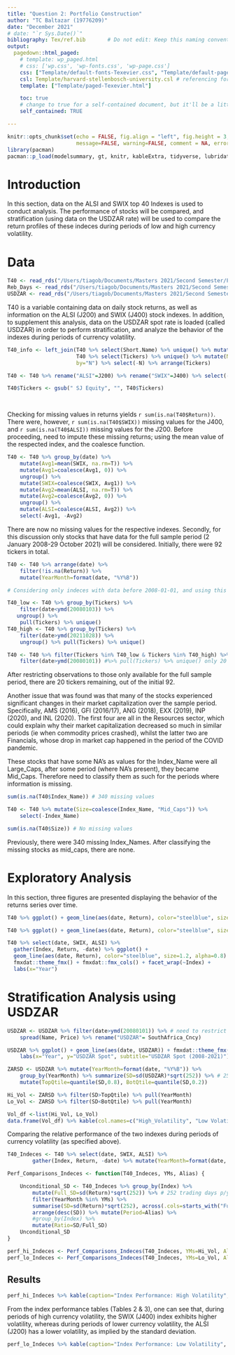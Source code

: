 ```yaml
---
title: "Question 2: Portfolio Construction"
author: "TC Baltazar (19776209)"
date: "December 2021"
# date: "`r Sys.Date()`"
bibliography: Tex/ref.bib       # Do not edit: Keep this naming convention and location.
output:
  pagedown::html_paged:
    # template: wp_paged.html
    # css: ['wp.css', 'wp-fonts.css', 'wp-page.css']
    css: ["Template/default-fonts-Texevier.css", "Template/default-page-Texevier.css", "Template/default-Texevier.css"]
    csl: Template/harvard-stellenbosch-university.csl # referencing format used.
    template: ["Template/paged-Texevier.html"]

    toc: true
    # change to true for a self-contained document, but it'll be a litte slower for Pandoc to render
    self_contained: TRUE

---
```


```r
knitr::opts_chunk$set(echo = FALSE, fig.align = "left", fig.height = 3, fig.pos = "H", fig.width = 5,
                      message=FALSE, warning=FALSE, comment = NA, error=FALSE)
library(pacman)
pacman::p_load(modelsummary, gt, knitr, kableExtra, tidyverse, lubridate)
```

\newpage

# Introduction {-}

In this section, data on the ALSI and SWIX top 40 Indexes is used to conduct analysis. The performance of stocks will be compared, and stratification (using data on the USDZAR rate) will be used to compare the return profiles of these indeces during periods of low and high currency volatility. 

# Data {-}

```r
T40 <- read_rds("/Users/tiagob/Documents/Masters 2021/Second Semester/Financial Econometrics/data/T40.rds")
Reb_Days <- read_rds("/Users/tiagob/Documents/Masters 2021/Second Semester/Financial Econometrics/data/Rebalance_days.rds")
USDZAR <- read_rds("/Users/tiagob/Documents/Masters 2021/Second Semester/Financial Econometrics/data/usdzar.rds")
```

T40 is a variable containing data on daily stock returns, as well as information on the ALSI (J200) and SWIX (J400) stock indexes. In addition, to supplement this analysis, data on the USDZAR spot rate is loaded (called USDZAR) in order to perform stratification, and analyze the behavior of the indexes during periods of currency volatility. 

```r
T40_info <- left_join(T40 %>% select(Short.Name) %>% unique() %>% mutate(N=(1:92)),
                      T40 %>% select(Tickers) %>% unique() %>% mutate(N=(1:92)),
                      by="N") %>% select(-N) %>% arrange(Tickers)

T40 <- T40 %>% rename("ALSI"=J200) %>% rename("SWIX"=J400) %>% select(-Short.Name)

T40$Tickers <- gsub(" SJ Equity", "", T40$Tickers)

    
```

Checking for missing values in returns yields `r sum(is.na(T40$Return))`. There were, however, `r sum(is.na(T40$SWIX))` missing values for the J400, and `r sum(is.na(T40$ALSI))` missing values for the J200. Before proceeding, need to impute these missing returns; using the mean value of the respected index, and the coalesce function. 

```r

T40 <- T40 %>% group_by(date) %>% 
    mutate(Avg1=mean(SWIX, na.rm=T)) %>%
    mutate(Avg1=coalesce(Avg1, 0)) %>%
    ungroup() %>%
    mutate(SWIX=coalesce(SWIX, Avg1)) %>%
    mutate(Avg2=mean(ALSI, na.rm=T)) %>%
    mutate(Avg2=coalesce(Avg2, 0)) %>%
    ungroup() %>%
    mutate(ALSI=coalesce(ALSI, Avg2)) %>%
    select(-Avg1, -Avg2)


```

There are now no missing values for the respective indexes. 
Secondly, for this discussion only stocks that have data for the full sample period (2 January 2008-29 October 2021) will be considered. Initially, there were 92 tickers in total.

```r

T40 <- T40 %>% arrange(date) %>%
    filter(!is.na(Return)) %>%
    mutate(YearMonth=format(date, "%Y%B"))

# Considering only indeces with data before 2008-01-01, and using this as common start date

T40_low <- T40 %>% group_by(Tickers) %>%
    filter(date<ymd(20080103)) %>%
   ungroup() %>%
    pull(Tickers) %>% unique() 
T40_high <- T40 %>% group_by(Tickers) %>% 
    filter(date>ymd(20211028)) %>% 
    ungroup() %>% pull(Tickers) %>% unique()

T40 <- T40 %>% filter(Tickers %in% T40_low & Tickers %in% T40_high) %>%
    filter(date>ymd(20080101)) #%>% pull(Tickers) %>% unique() only 20 Tickers have data for full sample period (20080102:20211029)

```

After restricting observations to those only available for the full sample period, there are 20 tickers remaining, out of the initial 92. 

Another issue that was found was that many of the stocks experienced significant changes in their market capitalization over the sample period. Specifically, AMS (2016), GFI (2016/17), ANG (2018), EXX (2019), INP (2020), and INL (2020). The first four are all in the Resources sector, which could explain why their market capitalization decreased so much in similar periods (ie when commodity prices crashed), whilst the latter two are Financials, whose drop in market cap happened in the period of the COVID pandemic. 

These stocks that have some NA's as values for the Index_Name were all Large_Caps, after some period (where NA's present), they became Mid_Caps. Therefore need to classify them as such for the periods where information is missing. 

```r
sum(is.na(T40$Index_Name)) # 340 missing values

T40 <- T40 %>% mutate(Size=coalesce(Index_Name, "Mid_Caps")) %>%
    select(-Index_Name)

sum(is.na(T40$Size)) # No missing values
```

Previously, there were 340 missing Index_Names. After classifying the missing stocks as mid_caps, there are none.

# Exploratory Analysis {-}

In this section, three figures are presented displaying the behavior of the returns series over time.

```r

T40 %>% ggplot() + geom_line(aes(date, Return), color="steelblue", size=1.2, alpha=0.8) +fmxdat::theme_fmx() + fmxdat::fmx_cols() + facet_wrap(~Sector) + labs(x="Year")

```


```r

T40 %>% ggplot() + geom_line(aes(date, Return), color="steelblue", size=1.2, alpha=0.8) + fmxdat::theme_fmx() + fmxdat::fmx_cols() + facet_wrap(~Size) + labs(x="Year")

```

```r
T40 %>% select(date, SWIX, ALSI) %>%
  gather(Index, Return, -date) %>% ggplot() +
  geom_line(aes(date, Return), color="steelblue", size=1.2, alpha=0.8) +
  fmxdat::theme_fmx() + fmxdat::fmx_cols() + facet_wrap(~Index) + 
  labs(x="Year")
```


\newpage

# Stratification Analysis using USDZAR {-}

```r
USDZAR <- USDZAR %>% filter(date>ymd(20080101)) %>% # need to restrict T40 data for Tickers that have data until this date.
    spread(Name, Price) %>% rename("USDZAR"= SouthAfrica_Cncy)
```

```r
USDZAR %>% ggplot() + geom_line(aes(date, USDZAR)) + fmxdat::theme_fmx() + fmxdat::fmx_cols()+
    labs(x="Year", y="USDZAR Spot", subtitle="USDZAR Spot (2008-2021)")
```


```r

ZARSD <- USDZAR %>% mutate(YearMonth=format(date, "%Y%B")) %>%
    group_by(YearMonth) %>% summarize(SD=sd(USDZAR)*sqrt(252)) %>% # 252 trading days in a year
    mutate(TopQtile=quantile(SD,0.8), BotQtile=quantile(SD,0.2))

Hi_Vol <- ZARSD %>% filter(SD>TopQtile) %>% pull(YearMonth)
Lo_Vol <- ZARSD %>% filter(SD<BotQtile) %>% pull(YearMonth)

```

```r
Vol_df <-list(Hi_Vol, Lo_Vol) 
data.frame(Vol_df) %>% kable(col.names=c("High_Volatility", "Low Volatility"), caption="Currency Volatility Months", format="html")
```

Comparing the relative performance of the two indexes during periods of currency volatility (as specified above).

```r
T40_Indeces <- T40 %>% select(date, SWIX, ALSI) %>%
        gather(Index, Return, -date) %>% mutate(YearMonth=format(date, "%Y%B"))

Perf_Comparisons_Indeces <- function(T40_Indeces, YMs, Alias) {

    Unconditional_SD <- T40_Indeces %>% group_by(Index) %>%
        mutate(Full_SD=sd(Return)*sqrt(252)) %>% # 252 trading days p/year
        filter(YearMonth %in% YMs) %>%
        summarise(SD=sd(Return)*sqrt(252), across(.cols=starts_with("Full"), .fns=max)) %>%
        arrange(desc(SD)) %>% mutate(Period=Alias) %>%
        #group_by(Index) %>%
        mutate(Ratio=SD/Full_SD)
    Unconditional_SD
}

perf_hi_Indeces <- Perf_Comparisons_Indeces(T40_Indeces, YMs=Hi_Vol, Alias="High_Vol")
perf_lo_Indeces <- Perf_Comparisons_Indeces(T40_Indeces, YMs=Lo_Vol, Alias = "Low_Vol")

```

\newpage

## Results {-}


```r
perf_hi_Indeces %>% kable(caption="Index Performance: High Volatility",  format="html", digits=2)
```

From the index performance tables (Tables 2 & 3), one can see that, during periods of high currency volatility, the SWIX (J400) index exhibits higher volatility, whereas during periods of lower currency volatility, the ALSI (J200) has a lower volatility, as implied by the standard deviation.

```r
perf_lo_Indeces %>% kable(caption="Index Performance: Low Volatility",  format="html", digits=2)
```
















